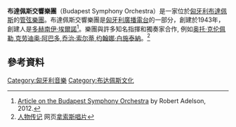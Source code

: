 {{expand|time=2015-11-06T15:36:00+00:00}}
{{refimprove|time=2015-11-06T15:36:00+00:00}}
'''布達佩斯交響樂團'''（Budapest Symphony Orchestra）是一家位於[[匈牙利|匈牙利]][[布達佩斯|布達佩斯]]的[[管弦樂團|管弦樂團]]。布達佩斯交響樂團是[[匈牙利廣播電台|匈牙利廣播電台]]的一部分，創建於1943年，創建人是[[多赫南伊·埃爾諾|多赫南伊·埃爾諾]]<ref>[http://www.allmusic.com/artist/budapest-symphony-orchestra-q15439 Article on the Budapest Symphony Orchestra] {{Wayback|url=http://www.allmusic.com/artist/budapest-symphony-orchestra-q15439 |date=20111118122802 }} by Robert Adelson, 2012.</ref>。樂團與許多知名指揮和獨奏家合作, 例如[[奥托·克伦佩勒|奥托·克伦佩勒]],[[克劳迪奥·阿巴多|克劳迪奥·阿巴多]],[[乔治·索尔蒂|乔治·索尔蒂]],[[约翰娜·白施泰納|约翰娜·白施泰納]]。<ref>[http://www.naxos.com/person/Budapest_Symphony_Orchestra_MAV/34741.htm 人物​传记] {{Wayback|url=http://www.naxos.com/person/Budapest_Symphony_Orchestra_MAV/34741.htm |date=20160311031537 }}网页[[拿索斯唱片|拿索斯唱片]]</ref>

==參考資料==
<references />

[[Category:匈牙利音樂|Category:匈牙利音樂]]
[[Category:布达佩斯文化|Category:布达佩斯文化]]